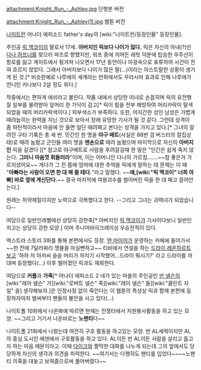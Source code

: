 attachment:Knight_Run_-_Ashley.jpg
단행본 버전 

attachment:Knight_Run_-_Ashley(1).jpg 
웹툰 버전

[[나이트런]] 어나더 에피소드 father's day의 [wiki:"나이트런/등장인물" 등장인물].

주인공 [[릭 맥코이]]의 딸로서 17세. '''아버지인 릭보다 나이가 많다.''' 릭은 자신의 아내(?)인 [[다나 하프너]]를 찾으러 파즈로 향했지만, 워프 중에 끼어든 래빗 덕분에 탑승한 우주선이 항로를 잃고 게이트에서 튕겨져 나오면서 17년 동안이나 아광속으로 표류하여 시간이 전혀 흐르지 않았다. 그래서 아버지보다 나이가 많은 딸(…)이라는 아스트랄한 상황이 생기게 된 것.[* 비슷한예로 나루에의 세계라는 만화에서도 우라시마 효과로 인해 나루에가 언니인 카나보다 2살 정도 위다.]

작중에서는 편하게 애쉬라고 불린다. 작품 내에서 상당한 미녀로 손꼽히며 릭의 유전형질 일부를 물려받아 앞머리 한 가닥이 검고[* 릭이 힘을 전부 해방하여 머리카락이 탈색되었을 때의 머리카락색이다.] 피부색소가 부족하다. 또한, 어지간한 성인 남성은 가볍게 때려눕히는 완력을 지닌 것으로 보아서 장래 유망한 기사가 될 것 같다. 그런데 성격이 좀 파탄적이라서 마음에 안 들면 일단 때려패고 본다는 성격을 가지고 있다.[* 그녀의 알려진 구타 기록은 총 세 번. 민간인 한 명을 '''야구 배트'''(사실은 88번 검 버스터의 칼집상태)로 때려 눕혔고 군인들 여러 명을 '''맨손으로''' 때려 눕혔으며 마지막으로 자신의 '''아버지인''' 릭을 갈겼다 ][* 참고로 야구배트로 사람을 후려갈길때 한 말은 "인간은 쉽게 죽지 않는다. '''그러니 마음껏 휘둘러라'''"이며, 이는 어머니인 다나의 가르침…….~~참 좋은거 가르치셨어요~~ 게다가 그 전 쯤에 엄마에 대한 추억을 릭에게 말하는 데 문제는 이 때 "'''아빠라는 사람이 오면 한 대 패 줄 테다.'''"라고 말했다. ~~'''얘,[wiki:"릭 맥코이" 너희 아빠] 바로 옆에 계신단다.'''~~ 결국 마지막에 여왕괴수를 썰어버린 릭을 한 대 패고 끌어안는다.]

원래는 허약체질이지만 노력으로 극복했다고 한다. --그리고 그녀는 괴력녀가 되었습니다--

여담으로 일반인레벨에선 상당히 강한축[* 아버지인 [[릭 맥코이]]가 기사이다보니 일반인 치고는 상당히 강한 모양.] 이며 주니어바이크레이싱 우승전적이 있다.

엑스트라 스토리 3화를 통해 본편에서도 등장. [[앤 마이어]]가 운영하는 카페에 들어가서 ~~한 잔에 7달러짜리 맹물을 마실뻔하고~~ 티비에서 연설을 하는 [[드라이 레온하르트]]보고 '하하 저 아저씨 슬슬 머리가 까지기 시작했어...드라이 뭐시기?' 라고 드라이를 까대며 등장했다(...) 이후 떨어졌던 릭과도 재회한다.

여담으로 '''커플'''과 '''가족'''[* 어나더 에피소드 2 네가 있는 마을의 주인공인 [[반 넬슨]]의 [wiki:"레아 넬슨" 가][wiki:"로버트 넬슨" 족][wiki:"레이 넬슨" 들][wiki:"클린트 자일" 을] 생각해보자.]은 인정사정 없이 죽인다는 이 웹툰의 특성상 릭과 함께 본편에 등장하자마자 벌써부터 팬들의 불안을 사고 있다(...)

나이트폴 10화에서 나온봐에 따르면 현재는 전쟁터에서 자원봉사활동을 하고 있는 모양. ~~그리고 거기서 나온바로는 '''노팬티'''다~~

나이트폴 21화에서 나왔는데 여전히 구호 활동을 하고있는 모양. 반 AL세력이지만 AL의 중심 도시인 에덴에서 구호활동을 하고 있다. AL이든 반 AL이든 사람을 살리고 돕고자 하는 마음 때문이라고. 이때 [[다이크(나이트런)|다이크]]와 짤막한 대화를 나누게 되는데 그의 앞에서도 당당하게 자신의 생각과 의견을 피력한다. ~~여기서는 다행히도 팬티를 입었다~~~~노팬티 의혹을 대놓고 보여줌으로써 풀어버렸다~~

